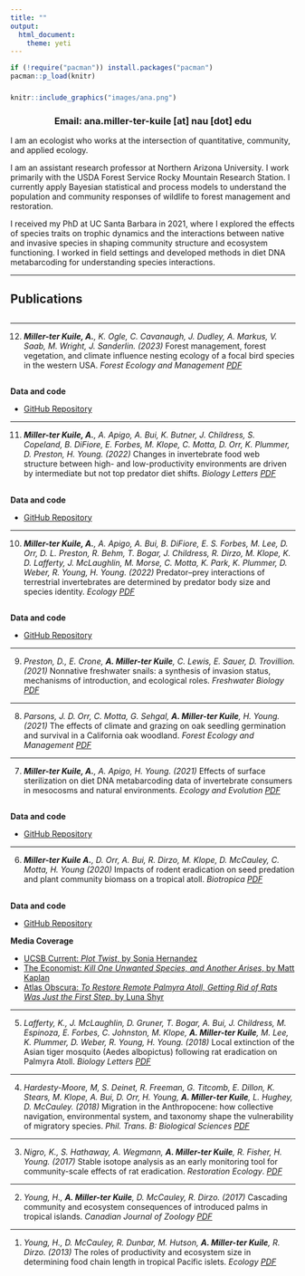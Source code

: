 ```yaml
---
title: ""
output: 
  html_document:
    theme: yeti
---
```



```r
if (!require("pacman")) install.packages("pacman")
pacman::p_load(knitr)
```


###

```r
knitr::include_graphics("images/ana.png")
```
   
<h3 style="text-align: center;" markdown="1">

Email: ana.miller-ter-kuile [at] nau [dot] edu

</h3>     

I am an ecologist who works at the intersection of quantitative, community, and applied ecology.

I am an assistant research professor at Northern Arizona University. I work primarily with the USDA Forest Service Rocky Mountain Research Station. I currently apply Bayesian statistical and process models to understand the population and community responses of wildlife to forest management and restoration.

I received my PhD at UC Santa Barbara in 2021, where I explored the effects of species traits on trophic dynamics and the interactions between native and invasive species in shaping community structure and ecosystem functioning. I worked in field settings and developed methods in diet DNA metabarcoding for understanding species interactions.

<script type='text/javascript' src='https://d1bxh8uas1mnw7.cloudfront.net/assets/embed.js'></script>

----------------------------------

## Publications

##

---

12. _**Miller-ter Kuile, A.**, K. Ogle, C. Cavanaugh, J. Dudley, A. Markus, V. Saab, M. Wright, J. Sanderlin. (2023)_ Forest management, forest vegetation, and climate influence nesting ecology of a focal bird species in the western USA. _Forest Ecology and Management_ [*PDF*](pdfs/Miller-terKuile_FEM2023.pdf)

<div class='altmetric-embed' data-badge-popover="right" data-badge-type='medium-bar' data-doi="10.1016/j.foreco.2023.121443"></div>

##
**Data and code**

- [GitHub Repository](https://github.com/anamtk/whwo_nest_ecology)

---

11. _**Miller-ter Kuile, A.**, A. Apigo, A. Bui, K. Butner, J. Childress, S. Copeland, B. DiFiore, E. Forbes, M. Klope, C. Motta, D. Orr, K. Plummer, D. Preston, H. Young. (2022)_ Changes in invertebrate food web structure between high- and low-productivity environments are driven by intermediate but not top predator diet shifts. _Biology Letters_ [*PDF*](pdfs/Miller-terKuile_BL2022)

<div class='altmetric-embed' data-badge-popover="right" data-badge-type='medium-bar' data-doi="10.1098/rsbl.2022.0364"></div>

##
**Data and code**

- [GitHub Repository](https://github.com/anamtk/dna_isotopes)

---

10. _**Miller-ter Kuile, A.**, A. Apigo, A. Bui, B. DiFiore, E. S. Forbes, M. Lee, D. Orr, D. L. Preston, R. Behm, T. Bogar, J. Childress, R. Dirzo, M. Klope, K. D. Lafferty, J. McLaughlin, M. Morse, C. Motta, K. Park, K. Plummer, D. Weber, R. Young, H. Young. (2022)_ Predator–prey interactions of terrestrial invertebrates are determined by predator body size and species identity. _Ecology_ [*PDF*](pdfs/Miller-terKuile_Ecology2022.pdf)

<div class='altmetric-embed' data-badge-popover="right" data-badge-type='medium-bar' data-doi="10.1002/ecy.3634"></div>

##
**Data and code**

- [GitHub Repository](https://github.com/anamtk/DNA_predators)

---

9. _Preston, D., E. Crone, **A. Miller-ter Kuile**, C. Lewis, E. Sauer, D. Trovillion. (2021)_ Nonnative freshwater snails: a synthesis of invasion status, mechanisms of introduction, and ecological roles.  _Freshwater Biology_ [*PDF*](pdfs/Preston_FWE2021.pdf)

<div class='altmetric-embed' data-badge-popover="right" data-badge-type='medium-bar' data-doi="10.1111/fwb.13848"></div>

---

8. _Parsons, J. D. Orr, C. Motta, G. Sehgal, **A. Miller-ter Kuile**, H. Young. (2021)_ The effects of climate and grazing on oak seedling germination and survival in a California oak woodland. _Forest Ecology and Management_ [*PDF*](pdfs/Parsons_FEM2021.pdf)

<div class='altmetric-embed' data-badge-popover="right" data-badge-type='medium-bar' data-doi="10.1016/j.foreco.2021.119650"></div>

---

7. _**Miller-ter Kuile, A.**, A. Apigo, H. Young. (2021)_ Effects of surface sterilization on diet DNA metabarcoding data of invertebrate consumers in mesocosms and natural environments. _Ecology and Evolution_ [*PDF*](pdfs/Miller-terKuile_EE2021.pdf)

<div class='altmetric-embed' data-badge-popover="right" data-badge-type='medium-bar' data-doi="10.1002/ece3.7968"></div>

##
**Data and code**

- [GitHub Repository](https://github.com/anamtk/DNA_Diet_Methods)

---

6. _**Miller-ter Kuile A.**, D. Orr, A. Bui, R. Dirzo, M. Klope, D. McCauley, C. Motta, H. Young (2020)_ Impacts of rodent eradication on seed predation and plant community biomass on a tropical atoll. _Biotropica_ [*PDF*](pdfs/Miller-terKuile_Biotropica2020.pdf)

<div class='altmetric-embed' data-badge-popover="right" data-badge-type='medium-bar' data-doi="10.1111/btp.12864"></div>

##
**Data and code**

- [GitHub Repository](https://github.com/anamtk/palmyra-rats-cocos)

**Media Coverage**

- [UCSB Current: *Plot Twist*, by Sonia Hernandez](https://news.ucsb.edu/2020/020085/plot-twist)
- [The Economist: *Kill One Unwanted Species, and Another Arises*, by Matt Kaplan](https://www.economist.com/science-and-technology/2020/10/29/kill-one-unwanted-species-and-another-arises?utm_medium=cpc.adword.pd&utm_source=google&ppccampaignID=17210591673&ppcadID=&utm_campaign=a.22brand_pmax&utm_content=conversion.direct-response.anonymous&gclid=CjwKCAjw7oeqBhBwEiwALyHLM5pad4jHn1Km81e3TzxSftUabgxUy5B8UojgMiFHpWVo03ZHwdC62hoClpMQAvD_BwE&gclsrc=aw.ds)
- [Atlas Obscura: *To Restore Remote Palmyra Atoll, Getting Rid of Rats Was Just the First Step*, by Luna Shyr](https://www.atlasobscura.com/articles/rats-coconuts-palmyra-atoll)

---

5. _Lafferty, K., J. McLaughlin, D. Gruner, T. Bogar, A. Bui, J. Childress, M. Espinoza, E. Forbes, C. Johnston, M. Klope, **A. Miller-ter Kuile**, M. Lee, K. Plummer, D. Weber, R. Young, H. Young. (2018)_ Local extinction of the Asian tiger mosquito (Aedes albopictus) following rat eradication on Palmyra Atoll. _Biology Letters_ [*PDF*](pdfs/Lafferty_BL2018.pdf)

<div class='altmetric-embed' data-badge-popover="right" data-badge-type='medium-bar' data-doi="10.1098/rsbl.2017.0743"></div>

---

4. _Hardesty-Moore, M, S. Deinet, R. Freeman, G. Titcomb, E. Dillon, K. Stears, M. Klope, A. Bui, D. Orr, H. Young, **A. Miller-ter Kuile**, L. Hughey, D. McCauley. (2018)_ Migration in the Anthropocene: how collective navigation, environmental system, and taxonomy shape the vulnerability of migratory species. _Phil. Trans. B: Biological Sciences_ [*PDF*](pdfs/Hardesty-Moore_PTB2018.pdf)

<div class='altmetric-embed' data-badge-popover="right" data-badge-type='medium-bar' data-doi="10.1098/rstb.2017.0017"></div>

---

3. _Nigro, K., S. Hathaway, A. Wegmann, **A. Miller-ter Kuile**, R. Fisher, H. Young. (2017)_ Stable isotope analysis as an early monitoring tool for community-scale effects of rat eradication. _Restoration Ecology_. [*PDF*](pdfs/Nigro_RE2017.pdf)

<div class='altmetric-embed' data-badge-popover="right" data-badge-type='medium-bar' data-doi="10.1111/rec.12511"></div>

---

2. _Young, H., **A. Miller-ter Kuile**, D. McCauley, R. Dirzo. (2017)_ Cascading community and ecosystem consequences of introduced palms in tropical islands. _Canadian Journal of Zoology_ [*PDF*](pdfs/Young_CJZ2017.pdf)

<div class='altmetric-embed' data-badge-popover="right" data-badge-type='medium-bar' data-doi="10.1139/cjz-2016-0107"></div>

---

1. _Young, H., D. McCauley, R. Dunbar, M. Hutson, **A. Miller-ter Kuile**, R. Dirzo. (2013)_ The roles of productivity and ecosystem size in determining food chain length in tropical Pacific islets. _Ecology_ [*PDF*](pdfs/Young_Ecology2013.pdf) 

<div class='altmetric-embed' data-badge-popover="right" data-badge-type='medium-bar' data-doi="10.1890/12-0729.1"></div>
